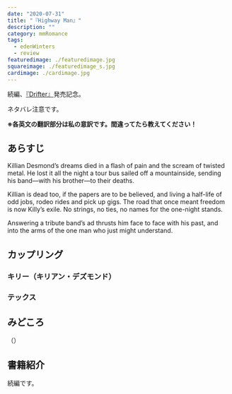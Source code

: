 ```yaml
---
date: "2020-07-31"
title: "『Highway Man』"
description: ""
category: mmRomance
tags:
  - edenWinters
  - review
featuredimage: ./featuredimage.jpg
squareimage: ./featuredimage_s.jpg
cardimage: ./cardimage.jpg
---
```



続編、[『Drifter』](https://amzn.to/3dCs1Zd)発売記念。

ネタバレ注意です。

**※各英文の翻訳部分は私の意訳です。間違ってたら教えてください！**

## あらすじ

Killian Desmond’s dreams died in a flash of pain and the scream of twisted metal. He lost it all the night a tour bus sailed off a mountainside, sending his band—with his brother—to their deaths.

Killian is dead too, if the papers are to be believed, and living a half-life of odd jobs, rodeo rides and pick up gigs. The road that once meant freedom is now Killy’s exile. No strings, no ties, no names for the one-night stands.

Answering a tribute band’s ad thrusts him face to face with his past, and into the arms of the one man who just might understand.

## カップリング

### キリー（キリアン・デズモンド）

### テックス



## みどころ

<Blockquote srcName="Highway Man" srcURL="https://amzn.to/370st0T" book>
</Blockquote>

<p className="translation">（）</p>

## 書籍紹介

<Amazon
  asin="B00LYDWC0S"
  title="Highway Man"
  linkId="d9438d5f3a97cefb9d59c3309f79a05c"
  author="Eden Winters"
/>

続編です。

<Amazon
  asin="B089G68SSS"
  title="Drifter"
  linkId="bd339aaefcae96151965bca571c0bd47"
  author="Eden Winters"
/>
